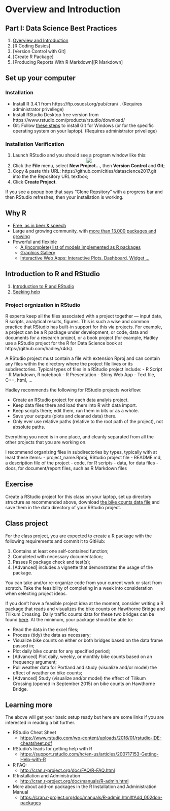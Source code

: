 # Overview and Introduction

## Part I: Data Science Best Practices

1. [Overview and Introduction]
1. [R Coding Basics]
1. [Version Control with Git]
1. [Create R Package]
1. [Producing Reports With R Markdown][R Markdown]

## Set up your computer

### Installation
- Install R 3.4.1 from https://ftp.osuosl.org/pub/cran/ . (Requires administrator privellege)
- Install RStudio Desktop free version from https://www.rstudio.com/products/rstudio/download/
- Git: Follow [these steps](03-git.html#install-git) to install Git for Windows (or for the specific operating system on your laptop). (Requires administrator privellege)

### Installation Verification
1. Launch RStudio and you should see a program window like this: <center><img src="http://swcarpentry.github.io/r-novice-gapminder/fig/01-rstudio.png"></center>
1. Click the **File** menu, select **New Project...**, then **Version Control** and **Git**;
1. Copy & paste this URL: https://github.com/cities/datascience2017.git into the the Repository URL textbox; 
1. Click **Create Project**.

If you see a popup box that says "Clone Repsitory" with a progress bar and then RStudio refreshes, then your installation is working.

## Why R

- [Free, as in beer & speech](https://www.r-project.org/about.html)
- Large and growing community, with [more than 13,000 packages and growing](https://www.rdocumentation.org/trends)
- Powerful and flexible
    - [A (incomplete) list of models implemented as R packages](https://rdrr.io/cran/caret/man/models.html)
    - [Graphics Gallery](http://www.r-graph-gallery.com/)
    - [Interactive Web Apps: Interactive Plots, Dashboard, Widget ...](https://shiny.rstudio.com/gallery/)

## Introduction to R and RStudio
1. [Introduction to R and RStudio](http://swcarpentry.github.io/r-novice-gapminder/01-rstudio-intro/)
1. [Seeking help](http://swcarpentry.github.io/r-novice-gapminder/03-seeking-help/)

### Project orgnization in RStudio

R experts keep all the files associated with a project together — input data, R scripts, analytical results, figures. This is such a wise and common practice that RStudio has built-in support for this via projects. For example, a project can be a R package under development, or code, data and documents for a research project, or a book project (for example, Hadley use a RStudio project for the R for Data Science book at https://github.com/hadley/r4ds). 

A RStudio project must contain a file with extension Rproj and can contain any files within the directory where the project file lives or its subdirectories. Typical types of files in a RStudio project include:
  - R Script
  - R Markdown, R notebook
  - R Presentation
  - Shiny Web App
  - Text file, C++, html, ...

Hadley recommends the following for RStudio projects workflow:

- Create an RStudio project for each data analyis project.
- Keep data files there and load them into R with data import.
- Keep scripts there; edit them, run them in bits or as a whole.
- Save your outputs (plots and cleaned data) there.
- Only ever use relative paths (relative to the root path of the project), not absolute paths.

Everything you need is in one place, and cleanly separated from all the other projects that you are working on.

I recommend organizing files in subdirectories by types, typically with at least these items:
  - project_name.Rproj, RStudio project file
  - README.md, a description file of the project
  - code, for R scripts
  - data, for data files
  - docs, for document/report files, such as R Markdown files

## Exercise 

Create a RStudio project for this class on your laptop, set up directory structure as recommended above, download [the bike counts data file](https://github.com/cities/datascience2017/tree/master/data) and save them in the data directory of your RStudio project.

## Class project

For the class project, you are expected to create a R package with the following requirements and commit it to GitHub:

1. Contains at least one self-contained function;
1. Completed with necessary documentation;
1. Passes R package check and test(s);
1. [Advanced] includes a vignette that demonstrates the usage of the package.

You can take and/or re-organize code from your current work or start from scratch. Take the feasibility of completing in a week into consideration when selecting project ideas.

If you don't have a feasible project idea at the moment, consider writing a R package that reads and visualizes the bike counts on Hawthorne Bridge and Tilikum Crossing. Daily traffic counts data for these two bridges can be found [here](https://github.com/cities/datascience2017/tree/master/data). At the minimum, your package should be able to:

- Read the data in the excel files;
- Process (tidy) the data as necessary;
- Visualize bike counts on either or both bridges based on the data frame passed in;
- Plot daily bike counts for any specified period;
- [Advanced] Plot daily, weekly, or monthly bike counts based on an frequency argument;
- Pull weather data for Portland and study (visualize and/or model) the effect of weather on bike counts;
- [Advanced] Study (visualize and/or model) the effect of Tilikum Crossing (opened in September 2015) on bike counts on Hawthorne Bridge.

## Learning more

The above will get your basic setup ready but here are some links if you are interested in reading a bit further.

  * RStudio Cheat Sheet
    - <https://www.rstudio.com/wp-content/uploads/2016/01/rstudio-IDE-cheatsheet.pdf>
  * RStudio's leads for getting help with R
    - <https://support.rstudio.com/hc/en-us/articles/200717153-Getting-Help-with-R>
  * R FAQ:
    - <http://cran.r-project.org/doc/FAQ/R-FAQ.html>
  * R Installation and Administration
    - <http://cran.r-project.org/doc/manuals/R-admin.html>
  * More about add-on packages in the R Installation and Administration Manual
     - <https://cran.r-project.org/doc/manuals/R-admin.html#Add_002don-packages>
